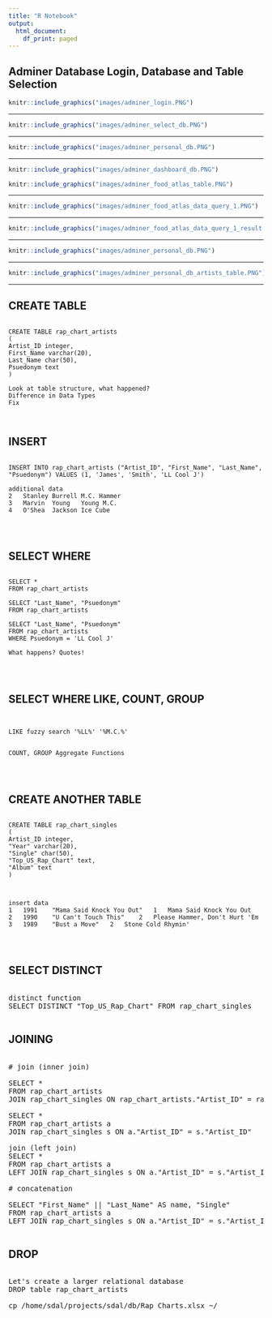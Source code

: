 ```yaml
---
title: "R Notebook"
output:
  html_document:
    df_print: paged
---
```


## Adminer Database Login, Database and Table Selection

```r
knitr::include_graphics("images/adminer_login.PNG")
```
<hr />
```r
knitr::include_graphics("images/adminer_select_db.PNG")
```
<hr />
```r
knitr::include_graphics("images/adminer_personal_db.PNG")
```
<hr />
```r
knitr::include_graphics("images/adminer_dashboard_db.PNG")
```
```r
knitr::include_graphics("images/adminer_food_atlas_table.PNG")
```
<hr />
```r
knitr::include_graphics("images/adminer_food_atlas_data_query_1.PNG")
```
<hr />
```r
knitr::include_graphics("images/adminer_food_atlas_data_query_1_result.PNG")
```
<hr />
```r
knitr::include_graphics("images/adminer_personal_db.PNG")
```
<hr />
```r
knitr::include_graphics("images/adminer_personal_db_artists_table.PNG")
```
<!-- <hr /> -->
<!-- ```{r echo=FALSE, fig.cap="Adminer Dashboard Personal Database Create Table Upper Case", out.width = '90%'} -->
<!-- knitr::include_graphics("images/adminer_personal_db_Customer_table_Case.PNG") -->
<!-- ``` -->
<hr />

## CREATE TABLE
<pre><code>
CREATE TABLE rap_chart_artists
(
Artist_ID integer,
First_Name varchar(20),
Last_Name char(50),
Psuedonym text
)

Look at table structure, what happened?
Difference in Data Types
Fix
</pre></code>

## INSERT
<pre><code>
INSERT INTO rap_chart_artists ("Artist_ID", "First_Name", "Last_Name", "Psuedonym") VALUES (1, 'James', 'Smith', 'LL Cool J')

additional data
2	Stanley	Burrell	M.C. Hammer
3	Marvin	Young	Young M.C.
4	O'Shea	Jackson	Ice Cube

</pre></code>

## SELECT WHERE
<pre><code>
SELECT * 
FROM rap_chart_artists 

SELECT "Last_Name", "Psuedonym"
FROM rap_chart_artists 

SELECT "Last_Name", "Psuedonym"
FROM rap_chart_artists 
WHERE Psuedonym = 'LL Cool J'

What happens? Quotes!

</pre></code>


## SELECT WHERE LIKE, COUNT, GROUP
<pre><code>

LIKE fuzzy search '%LL%' '%M.C.%'


COUNT, GROUP Aggregate Functions

</pre></code>

## CREATE ANOTHER TABLE
<pre><code>
CREATE TABLE rap_chart_singles
(
Artist_ID integer,
"Year" varchar(20),
"Single" char(50),
"Top_US_Rap_Chart" text,
"Album" text
)



insert data
1	1991	"Mama Said Knock You Out"	1	Mama Said Knock You Out
2	1990	"U Can't Touch This"	2	Please Hammer, Don't Hurt 'Em
3	1989	"Bust a Move"	2	Stone Cold Rhymin'

</pre></code>


## SELECT DISTINCT
<pre></code>
distinct function
SELECT DISTINCT "Top_US_Rap_Chart" FROM rap_chart_singles

</pre></code>


## JOINING
<pre></code>
# join (inner join)

SELECT *
FROM rap_chart_artists
JOIN rap_chart_singles ON rap_chart_artists."Artist_ID" = rap_chart_singles ."Artist_ID"

SELECT *
FROM rap_chart_artists a
JOIN rap_chart_singles s ON a."Artist_ID" = s."Artist_ID"

join (left join)
SELECT *
FROM rap_chart_artists a
LEFT JOIN rap_chart_singles s ON a."Artist_ID" = s."Artist_ID"

# concatenation

SELECT "First_Name" || "Last_Name" AS name, "Single"
FROM rap_chart_artists a
LEFT JOIN rap_chart_singles s ON a."Artist_ID" = s."Artist_ID"

</pre></code>


## DROP
<pre></code>
Let's create a larger relational database
DROP table rap_chart_artists 

cp /home/sdal/projects/sdal/db/Rap_Charts.xlsx ~/
</pre></code>

